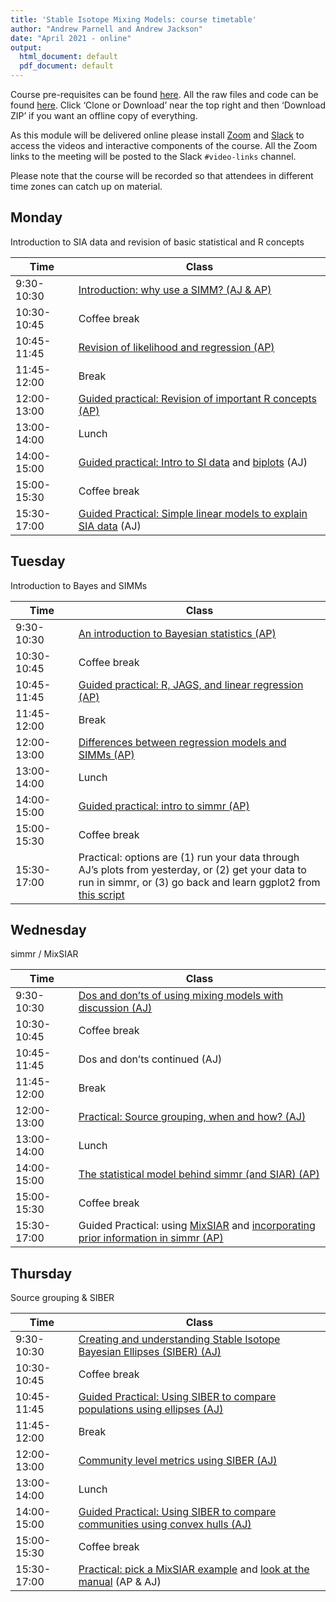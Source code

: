 ```yaml
---
title: 'Stable Isotope Mixing Models: course timetable'
author: "Andrew Parnell and Andrew Jackson"
date: "April 2021 - online"
output:
  html_document: default
  pdf_document: default
---
```


Course pre-requisites can be found [here](https://andrewcparnell.github.io/simms_course/Prerequisites.html). All the raw files and code can be found [here](https://github.com/andrewcparnell/simms_course). Click 'Clone or Download' near the top right and then 'Download ZIP' if you want an offline copy of everything. 

As this module will be delivered online please install [Zoom](https://www.zoom.us) and [Slack](https://slack.com) to access the videos and interactive components of the course. All the Zoom links to the meeting will be posted to the Slack `#video-links` channel.

Please note that the course will be recorded so that attendees in different time zones can catch up on material.

## Monday

Introduction to SIA data and revision of basic statistical and R concepts

Time  | Class
------------- | ----------------------------------------------------
9:30-10:30 | [Introduction: why use a SIMM? (AJ & AP)](https://andrewcparnell.github.io/simms_course/aj-content/intro-why-use-a-SIMM.html)
10:30-10:45 | Coffee break
10:45-11:45 | [Revision of likelihood and regression (AP)](https://andrewcparnell.github.io/simms_course/ap_notes/revision_of_likelihood_regression/revision_of_likelihood_and_regression.pdf)
11:45-12:00 | Break 
12:00-13:00 | [Guided practical: Revision of important R concepts (AP)](https://andrewcparnell.github.io/simms_course/ap_notes/revision_of_R/Revision_of_R.R)
13:00-14:00 | Lunch
14:00-15:00 | [Guided practical: Intro to SI data](https://andrewcparnell.github.io/simms_course/aj-content/practicals/day-1-pm1/Exploring-Basic-SIA-Data.nb.html) and [biplots](https://andrewcparnell.github.io/simms_course/aj-content/practicals/day-1-pm1/first-biplot.nb.html) (AJ)
15:00-15:30 | Coffee break
15:30-17:00 | [Guided Practical: Simple linear models to explain SIA data](https://andrewcparnell.github.io/simms_course/aj-content/practicals/day-1-pm2/basic-SIA-linear-models.nb.html) (AJ)

## Tuesday

Introduction to Bayes and SIMMs

Time  | Class
------------- | ----------------------------------------------------
9:30-10:30 | [An introduction to Bayesian statistics (AP)](https://andrewcparnell.github.io/simms_course/ap_notes/intro_bayes/intro_bayes.pdf)
10:30-10:45 | Coffee break
10:45-11:45 | [Guided practical: R, JAGS, and linear regression (AP)](https://andrewcparnell.github.io/simms_course/ap_notes/prac_jags/practical_R_jags_and_lr.R)
11:45-12:00 | Break 
12:00-13:00 | [Differences between regression models and SIMMs (AP)](https://andrewcparnell.github.io/simms_course/ap_notes/reg_and_simms/reg_and_simms.pdf) 
13:00-14:00 | Lunch
14:00-15:00 | [Guided practical: intro to simmr (AP)](https://andrewcparnell.github.io/simms_course/ap_notes/prac_using_simmr/simmr_vignette_code.R)
15:00-15:30 | Coffee break
15:30-17:00 | Practical: options are (1) run your data through AJ's plots from yesterday, or (2) get your data to run in simmr, or (3) go back and learn ggplot2 from [this script](https://andrewcparnell.github.io/simms_course/ap_notes/gg_plot_class.R)

## Wednesday

simmr / MixSIAR

Time  | Class
------------- | ----------------------------------------------------
9:30-10:30 | [Dos and don'ts of using mixing models with discussion (AJ)](https://andrewcparnell.github.io/simms_course/aj-content/siar-dos-and-donts.html)
10:30-10:45 | Coffee break
10:45-11:45 | Dos and don'ts continued (AJ)
11:45-12:00 | Break 
12:00-13:00 | [Practical: Source grouping, when and how? (AJ)](https://andrewcparnell.github.io/simms_course/aj-content/practicals/source-aggregation.html) 
13:00-14:00 | Lunch
14:00-15:00 | [The statistical model behind simmr (and SIAR) (AP)](https://andrewcparnell.github.io/simms_course/ap_notes/siar_stats/siar_stats.pdf)
15:00-15:30 | Coffee break
15:30-17:00 | Guided Practical: using [MixSIAR](https://andrewcparnell.github.io/simms_course/ap_notes/prac_mixsiar_and_jags/mixsiar_script.R) and [incorporating prior information in simmr (AP)](https://andrewcparnell.github.io/simms_course/ap_notes/prac_using_simmr/simmr_with_priors.R)


## Thursday 

Source grouping & SIBER

Time  | Class
------------- | ----------------------------------------------------
9:30-10:30 |  [Creating and understanding Stable Isotope Bayesian Ellipses (SIBER) (AJ)](https://andrewcparnell.github.io/simms_course/aj-content/siber-intro-ellipses.html)
10:30-10:45 | Coffee break
10:45-11:45 | [Guided Practical: Using SIBER to compare populations using ellipses (AJ)](https://andrewcparnell.github.io/simms_course/aj-content/practicals/siber-comparing-populations.nb.html)
11:45-12:00 | Break 
12:00-13:00 | [Community level metrics using SIBER (AJ)](https://andrewcparnell.github.io/simms_course/aj-content/siber-intro-hulls.html)
13:00-14:00 | Lunch
14:00-15:00 | [Guided Practical: Using SIBER to compare communities using convex hulls (AJ)](https://andrewcparnell.github.io/simms_course/aj-content/practicals/siber-comparing-communities.nb.html)
15:00-15:30 | Coffee break
15:30-17:00 | [Practical: pick a MixSIAR example](https://cran.r-project.org/web/packages/MixSIAR/vignettes/) and [look at the manual](https://github.com/brianstock/MixSIAR/blob/master/Manual/mixsiar_manual_3.1.pdf) (AP & AJ)

